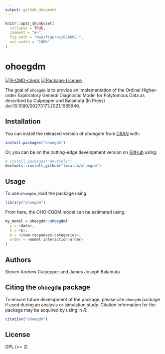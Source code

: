 ```yaml
---
output: github_document
---
```


<!-- README.md is generated from README.Rmd. Please edit that file -->

```r
knitr::opts_chunk$set(
  collapse = TRUE,
  comment = "#>",
  fig.path = "man/figures/README-",
  out.width = "100%"
)
```

# ohoegdm

<!-- badges: start -->
[![R-CMD-check](https://github.com/tmsalab/ohoegdm/workflows/R-CMD-check/badge.svg)](https://github.com/tmsalab/ohoegdm/actions)
[![Package-License](https://img.shields.io/badge/license-GPL%20\(%3E=2\)-brightgreen.svg?style=flat)](https://www.gnu.org/licenses/gpl-2.0.html)
<!-- badges: end -->

The goal of `ohoegdm` is to provide an implementation of the
Ordinal Higher-order Exploratory General Diagnostic Model for Polytomous Data
as described by Culpepper and Balamuta (In Press) doi:10.1080/00273171.2021.1985949.

## Installation

You can install the released version of ohoegdm from
[CRAN](https://CRAN.R-project.org) with:

``` r
install.packages("ohoegdm")
```

Or, you can be on the cutting-edge development version on
[GitHub](https://github.com/) using:

``` r
# install.packages("devtools")
devtools::install_github("tmsalab/ohoegdm")
```

## Usage

To use `ohoegdm`, load the package using:

```r
library("ohoegdm")
```

From here, the OHO-EGDM model can be estimated using:

```r
my_model = ohoegdm::ohoegdm(
  y = <data>,
  k = <k>,
  m = <item-responses-categories>,
  order = <model-interaction-order>
)
```

## Authors

Steven Andrew Culpepper and James Joseph Balamuta

## Citing the `ohoegdm` package

To ensure future development of the package, please cite `ohoegdm`
package if used during an analysis or simulation study. Citation
information for the package may be acquired by using in *R*:

``` r
citation("ohoegdm")
```

## License

GPL (\>= 2)

